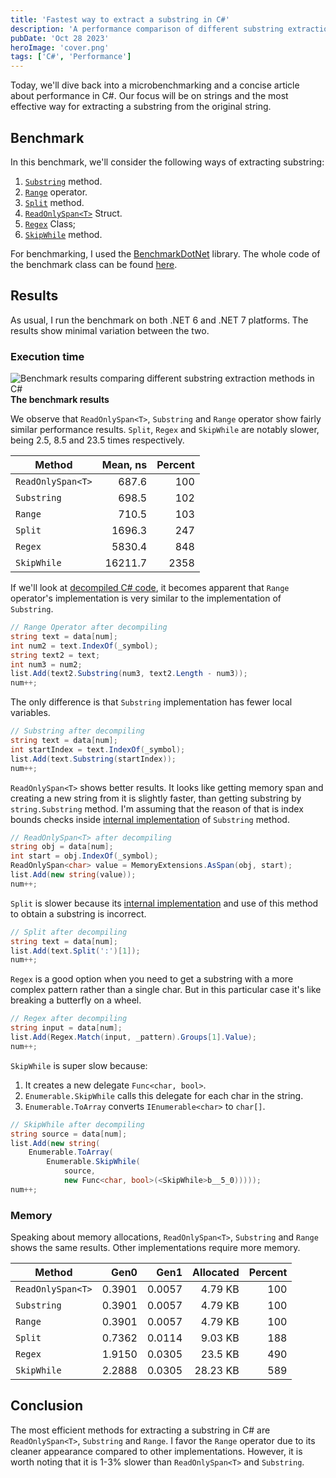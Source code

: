```yaml
---
title: 'Fastest way to extract a substring in C#'
description: 'A performance comparison of different substring extraction methods in C#'
pubDate: 'Oct 28 2023'
heroImage: 'cover.png'
tags: ['C#', 'Performance']
---
```



Today, we'll dive back into a microbenchmarking and a concise article about performance in C#. Our focus will be on strings and the most effective way for extracting a substring from the original string.

## Benchmark

In this benchmark, we'll consider the following ways of extracting substring:

1. [`Substring`](https://learn.microsoft.com/en-us/dotnet/api/system.string.substring) method.
2. [`Range`](https://learn.microsoft.com/en-us/dotnet/csharp/tutorials/ranges-indexes) operator.
3. [`Split`](https://learn.microsoft.com/en-us/dotnet/csharp/how-to/parse-strings-using-split) method.
4. [`ReadOnlySpan<T>`](https://learn.microsoft.com/en-us/dotnet/api/system.readonlyspan-1) Struct.
5. [`Regex`](https://learn.microsoft.com/en-us/dotnet/api/system.text.regularexpressions.regex) Class;
6. [`SkipWhile`](https://learn.microsoft.com/en-us/dotnet/api/system.linq.enumerable.skipwhile) method.

For benchmarking, I used the [BenchmarkDotNet](https://github.com/dotnet/BenchmarkDotNet) library. The whole code of the benchmark class can be found [here](https://gitlab.com/alexeyfv/substring-benchmark).

## Results

As usual, I run the benchmark on both .NET 6 and .NET 7 platforms. The results show minimal variation between the two.

### Execution time

<Image
  src={results}
  alt="Benchmark results comparing different substring extraction methods in C#"
/>
<strong  style="text-align: center;">
The benchmark results
</strong>

We observe that `ReadOnlySpan<T>`, `Substring` and `Range` operator show fairly similar performance results. `Split`, `Regex` and `SkipWhile` are notably slower, being 2.5, 8.5 and 23.5 times respectively.

| Method            | Mean, ns | Percent |
| ----------------- | -------: | ------: |
| `ReadOnlySpan<T>` |    687.6 |     100 |
| `Substring`       |    698.5 |     102 |
| `Range`           |    710.5 |     103 |
| `Split`           |   1696.3 |     247 |
| `Regex`           |   5830.4 |     848 |
| `SkipWhile`       |  16211.7 |    2358 |

If we'll look at [decompiled C# code](https://sharplab.io/#gist:3b742eef5a5606d724dbeeaed47fc093), it becomes apparent that `Range` operator's implementation is very similar to the implementation of `Substring`.

```csharp
// Range Operator after decompiling
string text = data[num];
int num2 = text.IndexOf(_symbol);
string text2 = text;
int num3 = num2;
list.Add(text2.Substring(num3, text2.Length - num3));
num++;
```

The only difference is that `Substring` implementation has fewer local variables.

```csharp
// Substring after decompiling
string text = data[num];
int startIndex = text.IndexOf(_symbol);
list.Add(text.Substring(startIndex));
num++;
```

`ReadOnlySpan<T>` shows better results. It looks like getting memory span and creating a new string from it is slightly faster, than getting substring by `string.Substring` method. I'm assuming that the reason of that is index bounds checks inside [internal implementation](https://github.com/dotnet/runtime/blob/main/src/libraries/System.Private.CoreLib/src/System/String.Manipulation.cs#L2091) of `Substring` method.

```csharp
// ReadOnlySpan<T> after decompiling
string obj = data[num];
int start = obj.IndexOf(_symbol);
ReadOnlySpan<char> value = MemoryExtensions.AsSpan(obj, start);
list.Add(new string(value));
num++;
```

`Split` is slower because its [internal implementation](https://github.com/dotnet/runtime/blob/main/src/libraries/System.Private.CoreLib/src/System/String.Manipulation.cs#L1625) and use of this method to obtain a substring is incorrect.

```csharp
// Split after decompiling
string text = data[num];
list.Add(text.Split(':')[1]);
num++;
```

`Regex` is a good option when you need to get a substring with a more complex pattern rather than a single char. But in this particular case it's like breaking a butterfly on a wheel.

```csharp
// Regex after decompiling
string input = data[num];
list.Add(Regex.Match(input, _pattern).Groups[1].Value);
num++;
```

`SkipWhile` is super slow because:

1. It creates a new delegate `Func<char, bool>`.
2. `Enumerable.SkipWhile` calls this delegate for each char in the string.
3. `Enumerable.ToArray` converts `IEnumerable<char>` to `char[]`.

```csharp
// SkipWhile after decompiling
string source = data[num];
list.Add(new string(
    Enumerable.ToArray(
        Enumerable.SkipWhile(
            source,
            new Func<char, bool>(<SkipWhile>b__5_0)))));
num++;
```

### Memory

Speaking about memory allocations, `ReadOnlySpan<T>`, `Substring` and `Range` shows the same results. Other implementations require more memory.

| Method            |   Gen0 |   Gen1 | Allocated | Percent |
| ----------------- | -----: | -----: | --------: | ------: |
| `ReadOnlySpan<T>` | 0.3901 | 0.0057 |   4.79 KB |     100 |
| `Substring`       | 0.3901 | 0.0057 |   4.79 KB |     100 |
| `Range`           | 0.3901 | 0.0057 |   4.79 KB |     100 |
| `Split`           | 0.7362 | 0.0114 |   9.03 KB |     188 |
| `Regex`           | 1.9150 | 0.0305 |   23.5 KB |     490 |
| `SkipWhile`       | 2.2888 | 0.0305 |  28.23 KB |     589 |

## Conclusion

The most efficient methods for extracting a substring in C# are `ReadOnlySpan<T>`, `Substring` and `Range`. I favor the `Range` operator due to its cleaner appearance compared to other implementations. However, it is worth noting that it is 1-3% slower than `ReadOnlySpan<T>` and `Substring`.
